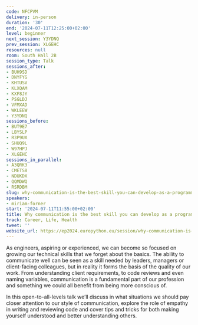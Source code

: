 ```yaml
---
code: NFCPVM
delivery: in-person
duration: '30'
end: '2024-07-11T12:25:00+02:00'
level: beginner
next_session: Y3YDNQ
prev_session: XLGEHC
resources: null
room: South Hall 2B
session_type: Talk
sessions_after:
- BUH9SD
- DNYFYG
- KHTUSV
- KLXQAM
- KXF8JY
- PSGLDJ
- VFMXAD
- WKLEEW
- Y3YDNQ
sessions_before:
- BUT9E7
- LBYSLP
- R3P9UX
- SHUQ9L
- W97HPJ
- XLGEHC
sessions_in_parallel:
- A3QRK3
- CMETS8
- NDUKDX
- QQMDWQ
- RSRDBM
slug: why-communication-is-the-best-skill-you-can-develop-as-a-programmer
speakers:
- miriam-forner
start: '2024-07-11T11:55:00+02:00'
title: Why communication is the best skill you can develop as a programmer
track: Career, Life, Health
tweet: ''
website_url: https://ep2024.europython.eu/session/why-communication-is-the-best-skill-you-can-develop-as-a-programmer
---
```


As engineers, aspiring or experienced, we can become so focused on growing our technical skills that we forget about the basics. The ability to communicate well can be seen as a skill needed by leaders, managers or client-facing colleagues, but in reality it forms the basis of the quality of our work. From understanding client requirements, to code reviews and even naming variables, communication is a fundamental part of our profession and something we could all benefit from being more conscious of.

In this open-to-all-levels talk we’ll discuss in what situations we should pay closer attention to our style of communication, explore the role of empathy in writing and reviewing code and cover tips and tricks for both making yourself understood and better understanding others.
